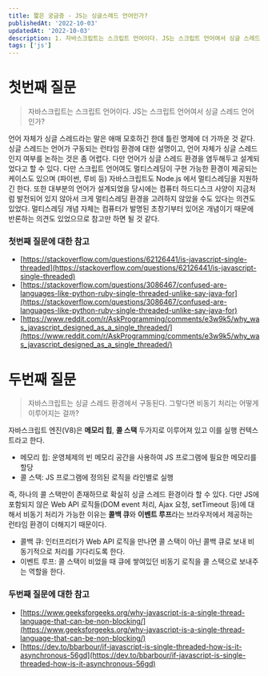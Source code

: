 ```yaml
---
title: 짧은 궁금증 - JS는 싱글스레드 언어인가?
publishedAt: '2022-10-03'
updatedAt: '2022-10-03'
description: 1. 자바스크립트는 스크립트 언어이다. JS는 스크립트 언어여서 싱글 스레드 언어인가? 2. 자바스크립트는 싱글 스레드 환경에서 구동된다. 그렇다면 비동기 처리는 어떻게 이루어지는 걸까?
tags: ['js']
---
```


# 첫번째 질문

> 자바스크립트는 스크립트 언어이다. JS는 스크립트 언어여서 싱글 스레드 언어인가?

언어 자체가 싱글 스레드라는 말은 애매 모호하긴 한데 틀린 명제에 더 가까운 것 같다. 싱글 스레드는 언어가 구동되는 런타임 환경에 대한 설명이고, 언어 자체가 싱글 스레드인지 여부를 논하는 것은 좀 어렵다. 다만 언어가 싱글 스레드 환경을 염두해두고 설계되었다고 할 수 있다. 다만 스크립트 언어여도 멀티스레딩이 구현 가능한 환경이 제공되는 케이스도 있으며 (파이썬, 루비 등) 자바스크립트도 Node.js 에서 멀티스레딩을 지원하긴 한다. 또한 대부분의 언어가 설계되었을 당시에는 컴퓨터 하드디스크 사양이 지금처럼 발전되어 있지 않아서 크게 멀티스레딩 환경을 고려하지 않았을 수도 있다는 의견도 있었다. 멀티스레딩 개념 자체는 컴퓨터가 발명된 초창기부터 있어온 개념이기 때문에 반론하는 의견도 있었으므로 참고만 하면 될 것 같다.

### 첫번째 질문에 대한 참고

- [https://stackoverflow.com/questions/62126441/is-javascript-single-threaded](https://stackoverflow.com/questions/62126441/is-javascript-single-threaded)
- [https://stackoverflow.com/questions/3086467/confused-are-languages-like-python-ruby-single-threaded-unlike-say-java-for](https://stackoverflow.com/questions/3086467/confused-are-languages-like-python-ruby-single-threaded-unlike-say-java-for)
- [https://www.reddit.com/r/AskProgramming/comments/e3w9k5/why_was_javascript_designed_as_a_single_threaded/](https://www.reddit.com/r/AskProgramming/comments/e3w9k5/why_was_javascript_designed_as_a_single_threaded/)

# 두번째 질문

> 자바스크립트는 싱글 스레드 환경에서 구동된다. 그렇다면 비동기 처리는 어떻게 이루어지는 걸까?

자바스크립트 엔진(V8)은 **메모리 힙**, **콜 스택** 두가지로 이루어져 있고 이를 실행 컨텍스트라고 한다.

- 메모리 힙: 운영체제의 빈 메모리 공간을 사용하여 JS 프로그램에 필요한 메모리를 할당
- 콜 스택: JS 프로그램에 정의된 로직을 라인별로 실행

즉, 하나의 콜 스택만이 존재하므로 확실히 싱글 스레드 환경이라 할 수 있다. 다만 JS에 포함되지 않은 Web API 로직들(DOM event 처리, Ajax 요청, setTimeout 등)에 대해서 비동기 처리가 가능한 이유는 **콜백 큐**와 **이벤트 루프**라는 브라우저에서 제공하는 런타임 환경이 더해지기 때문이다.

- 콜백 큐: 인터프리터가 Web API 로직을 만나면 콜 스택이 아닌 콜백 큐로 보내 비동기적으로 처리를 기다리도록 한다.
- 이벤트 루프: 콜 스택이 비었을 때 큐에 쌓여있던 비동기 로직을 콜 스택으로 보내주는 역할을 한다.

### 두번째 질문에 대한 참고

- [https://www.geeksforgeeks.org/why-javascript-is-a-single-thread-language-that-can-be-non-blocking/](https://www.geeksforgeeks.org/why-javascript-is-a-single-thread-language-that-can-be-non-blocking/)
- [https://dev.to/bbarbour/if-javascript-is-single-threaded-how-is-it-asynchronous-56gd](https://dev.to/bbarbour/if-javascript-is-single-threaded-how-is-it-asynchronous-56gd)

